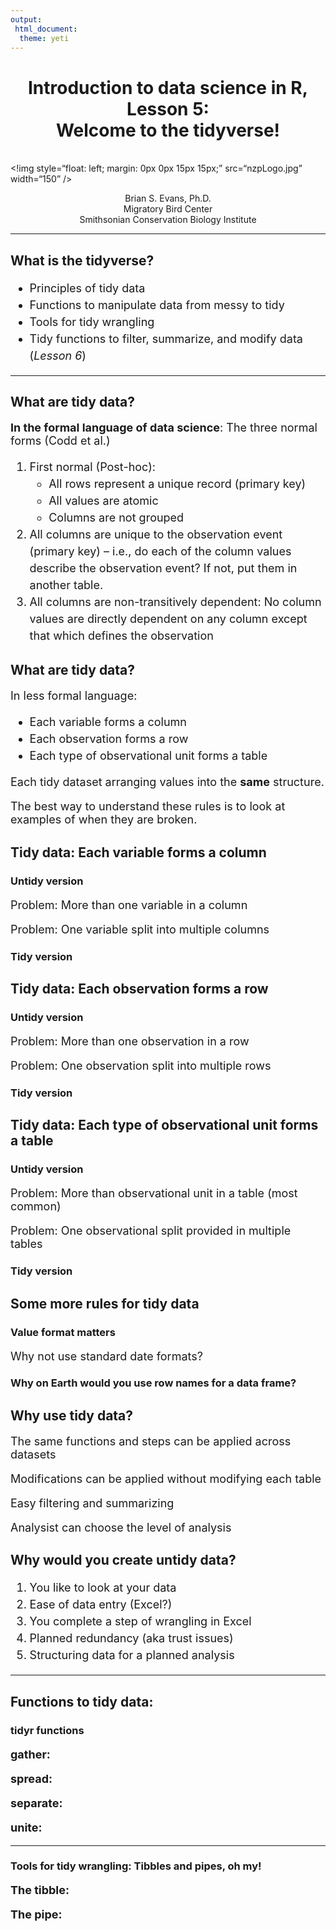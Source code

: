 ```yaml
---
output:
 html_document:
  theme: yeti
---
```


<head>
<link rel="stylesheet" href="https://cdnjs.cloudflare.com/ajax/libs/font-awesome/4.7.0/css/font-awesome.min.css">
</head>

<style>

code{
  background-color:#f2f2f2;
  border-radius: 25px;
  
}
 
span.co{
  color:#000080;
  font-weight: bold;
}
 
img{
  display: block;
  padding-left: 15px;
  padding-right: 15px;
  padding-top: 10px;
  padding-bottom: 10px;
}

p{
  text-align: left;
  font-size: 18px;
}

ul, ol{
  line-height: 27px;
  text-align: left;
  font-size: 18px;
  margin-left: 0px;
}
 
blockquote{
  font-size: 18px;
  border-left: 8px solid #292093;
  background-color: #e6ffff;
  padding-left: 16px;
  padding-right: 16px;
}
 
.row{
  margin: auto;
}
 
table {
  border-collapse: collapse;
}

table, td, th {
  border: 1px solid black;
  padding: 5px;
  text-align: center;
  vertical-align: middle;
}
 
 /* Create two equal columns that floats next to each other */
.column {
  float: left;
  width: 50%;
  padding: 10px;
}

/* Clear floats after the columns */
.row:after {
  content: "";
  display: table;
  clear: both;
}

.roundBorder {
  border-radius: 25px;
  border: 5px solid #30288C;
  background: #D6EAF8;
  padding-left: 20px;
  padding-right: 20px;
  padding-top: 10px;
  padding-bottom: 10px;
}

.roundBorderBlack {
  border-radius: 25px;
  border: 10px solid #D3D3D3;
  padding-left: 20px;
  padding-right: 20px;
  padding-top: 10px;
  padding-bottom: 10px;
}

.roundBorderBlackEx {
  border-radius: 5px;
  border: 5px solid #D3D3D3;
  padding-left: 5px;
  padding-right: 5px;
  padding-top: 2px;
}

.roundBorderEx {
  border-radius: 3px;
  border: 5px solid #30288C;
  background: #D6EAF8;
  padding-left: 5px;
  padding-right: 5px;
  padding-top: 2px;
}

.tt {
    position: relative;
    display: inline-block;
    class: inline; 
    font-weight: bold;
    font-family: "Avenir";
    font-size: 18px;
    border-bottom: 1px black;
}

/* Tooltip text */
.tt .ttText {
    visibility: hidden;
    font-weight: normal;
    font-size: 18px;
    width: 200px;
    background-color: black;
    border: 1px solid black;
    color: white;
    text-align: left;
    padding: 5px;
    border-radius: 6px;
    position: absolute;
    z-index: 1;
}

/* Show the tooltip text when you mouse over the tooltip container */
.tt:hover .ttText {
    visibility: visible;
}

</style>

<h1 style="text-align: center;">Introduction to data science in R, Lesson 5:<br/>Welcome to the <b>tidyverse</b>!</h1>
<br>
<!img style="float: left; margin: 0px 0px 15px 15px;" src="nzpLogo.jpg" width="150" />
<p style = "text-align: center; font-size: 14px;">Brian S. Evans, Ph.D.<br />
Migratory Bird Center<br/>
Smithsonian Conservation Biology Institute</p>
<hr>

<h2>What is the tidyverse?</h2>

<ul>
<li>Principles of tidy data</li>
<li>Functions to manipulate data from messy to tidy</li>
<li>Tools for tidy wrangling</li>
<li>Tidy functions to filter, summarize, and modify data (<i>Lesson 6</i>)</li>
</ul>

<hr>
<h2>What are tidy data?</h2>
<p><b>In the formal language of data science</b>: The three normal forms (Codd et al.)<p>
<ol>
<li>First normal (Post-hoc):
<ul>
<li>All rows represent a unique record (primary key)</li>
<li>All values are atomic</li>
<li>Columns are not grouped</li>
</ul>
</li>
<li>All columns are unique to the observation event (primary key) -- i.e., do each of the column values describe the observation event? If not, put them in another table.</li>
<li>All columns are non-transitively dependent: No column values are directly dependent on any column except that which defines the observation</li>
</ol>

<h2>What are tidy data?</h2>

<p>In less formal language:</p>
<ul>
<li>Each variable forms a column</li>
<li>Each observation forms a row</li>
<li>Each type of observational unit forms a table</li>
</ul>
<p>Each tidy dataset arranging values into the <b>same</b> structure.</p>
<p>The best way to understand these rules is to look at examples of when they are broken.</p>

<h2>Tidy data: Each variable forms a column</h2>
<h3>Untidy version</h3>
<p>Problem: More than one variable in a column</p>
<p>Problem: One variable split into multiple columns</p>

<h3>Tidy version</h3>

<h2>Tidy data: Each observation forms a row</h2>
<h3>Untidy version</h3>
<p>Problem: More than one observation in a row</p>
<p>Problem: One observation split into multiple rows</p>

<h3>Tidy version</h3>

<h2>Tidy data: Each type of observational unit forms a table</h2>

<h3>Untidy version</h3>
<p>Problem: More than observational unit in a table (most common)</p>
<p>Problem: One observational split provided in multiple tables</p>


<h3>Tidy version</h3>

<h2>Some more rules for tidy data</h2>
<h3>Value format matters</h3>
<p>Why not use standard date formats?</p>
<h3>Why on Earth would you use row names for a data frame?</h3>

<h2>Why use tidy data?</h2>
<p>The same functions and steps can be applied across datasets</p>
<p>Modifications can be applied without modifying each table</p>
<p>Easy filtering and summarizing</p>
<p>Analysist can choose the level of analysis</p>

<h2>Why would you create untidy data?</h2>

<ol>
<li>You like to look at your data</li>
<li>Ease of data entry (Excel?)</li>
<li>You complete a step of wrangling in Excel</li>
<li>Planned redundancy (aka trust issues)</li>
<li>Structuring data for a planned analysis</li>
</ol>

<hr>

<h2>Functions to tidy data:</h2>

<h3>tidyr functions</h3>

<p><b>gather<b>:</p>

<p><b>spread<b>:</p>

<p><b>separate<b>:</p>

<p><b>unite<b>:</p>

<hr>
<h3>Tools for tidy wrangling: Tibbles and pipes, oh my!</h2>

<p><b>The tibble</b>:</p>

<p><b>The pipe</b>:</p>

